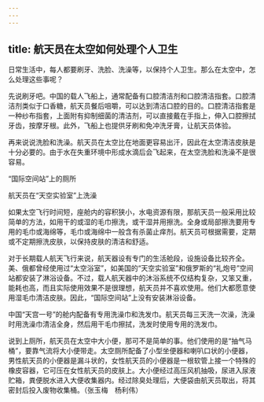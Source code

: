 ```yaml
---
---
---
```

title: 航天员在太空如何处理个人卫生
---




日常生活中，每人都要刷牙、洗脸、洗澡等，以保持个人卫生。那么在太空中，怎么处理这些事呢？

先说刷牙吧。中国的载人飞船上，通常配备有口腔清洁剂和口腔清洁指套。口腔清洁剂类似于口香糖，航天员餐后咀嚼，可以达到清洁口腔的目的。口腔清洁指套是一种纱布指套，上面附有抑制细菌的清洁剂，可以直接戴在手指上，伸入口腔擦拭牙齿，按摩牙根。此外，飞船上也提供牙刷和免冲洗牙膏，让航天员体验。

再来说说洗脸和洗澡。航天员在太空比在地面更容易出汗，因此在太空清洁皮肤是十分必要的。由于水在失重环境中形成水滴后会飞起来，在太空洗脸和洗澡不是很容易。

“国际空间站”上的厕所



航天员在“天空实验室”上洗澡



如果太空飞行时间短，座舱内的容积狭小，水电资源有限，那航天员一般采用比较简单的方法，如用干的或湿的毛巾擦洗，或干湿并用擦洗。全身或局部擦洗要用专用的毛巾或海绵等，毛巾或海绵中一般含有杀菌止痒剂。航天员可根据需要，定期或不定期擦洗皮肤，以保持皮肤的清洁和舒适。

对于长期载人航天飞行来说，航天器设有专门的生活舱段，设施设备比较齐全。美、俄都曾经使用过“太空浴室”，如美国的“天空实验室”和俄罗斯的“礼炮号”空间站都安装了淋浴设备。不过，载人航天器中的沐浴系统不仅结构复杂，又笨又重，能耗也高，而且实际使用效果不是很理想，航天员并不喜欢使用。他们大都愿意使用湿毛巾清洁皮肤。因此，“国际空间站”上没有安装淋浴设备。

中国“天宫一号”的舱内配备有专用洗澡巾和洗发巾。航天员每三天洗一次澡，洗澡时用洗澡巾清洁全身，然后用干毛巾擦拭，洗发时使用专用的洗发巾。

说到上厕所，航天员在太空中大小便，那可不是简单的事。他们使用的是“抽气马桶”，要靠气流将大小便带走。太空厕所配备了小型坐便器和喇叭口状的小便器，男性航天员的小便器是漏斗状的，女性航天员的小便器是一根软管上接一个特殊的橡皮容器，它可压在女性航天员的皮肤上。大小便经过高压风机抽吸，尿进入尿液贮箱，粪便脱水进入大便收集器内。经过除臭处理后，大便袋由航天员取出，将其密封后投入废物收集桶。（张玉梅　杨利伟）